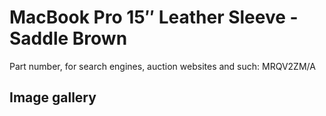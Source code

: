 # MacBook Pro 15″ Leather Sleeve - Saddle Brown

Part number, for search engines, auction websites and such: MRQV2ZM/A

## Image gallery

<div style={{ width: "768px" }}>
  <GalleryComponent
    images={[
      {
        original: "/everysource/MRQV2",
        thumbnail: "/everypreview/MRQV2",
      },
      {
        original: "/everysource/MRQV2_AV1",
        thumbnail: "/everypreview/MRQV2_AV1",
      },
      {
        original: "/everysource/MRQV2_AV2_SILVER",
        thumbnail: "/everypreview/MRQV2_AV2_SILVER",
      },
      {
        original: "/everysource/MRQV2_AV2_SPACE_GRAY",
        thumbnail: "/everypreview/MRQV2_AV2_SPACE_GRAY",
      }
    ]}
  />
</div>